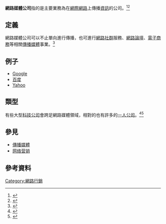 '''網路媒體公司'''指的是主要業務為在[[網際網路|網際網路]]上傳播[[資訊|資訊]]的公司。<ref>{{Cite web |url=http://udn.com/news/story/7244/1148368-%E5%A5%BD%E6%9B%B8%E5%B0%8E%E8%AE%80%EF%BC%8F%E9%97%9C%E4%B8%8A%E6%BD%98%E6%9C%B5%E6%8B%89%E7%9B%92%E5%AD%90-%E5%AA%92%E9%AB%94%E6%89%BE%E5%88%B0%E6%96%B0%E5%87%BA%E8%B7%AF |title=存档副本 |access-date=2022-02-08 |archive-date=2016-01-05 |archive-url=https://web.archive.org/web/20160105231916/http://udn.com/news/story/7244/1148368-%E5%A5%BD%E6%9B%B8%E5%B0%8E%E8%AE%80%EF%BC%8F%E9%97%9C%E4%B8%8A%E6%BD%98%E6%9C%B5%E6%8B%89%E7%9B%92%E5%AD%90-%E5%AA%92%E9%AB%94%E6%89%BE%E5%88%B0%E6%96%B0%E5%87%BA%E8%B7%AF |dead-url=no }}</ref><ref>{{Cite web |url=http://www.setn.com/ColumnNews.aspx?NewsID=92011 |title=存档副本 |access-date=2015-08-27 |archive-date=2015-12-25 |archive-url=https://web.archive.org/web/20151225213426/http://www.setn.com/ColumnNews.aspx?NewsID=92011 |dead-url=no }}</ref>

== 定義 ==

網路媒體公司可以不止單向進行傳播，也可進行[[網路社群|網路社群]]服務、[[網路論壇|網路論壇]]、[[電子商務|電子商務]]等相關[[傳播媒體|傳播媒體]]事業。<ref>{{Cite web |url=https://www.etnet.com.hk/www/tc/news/categorized_news_detail.php?newsid=ETN250827334&page=1&category=latest |title=存档副本 |access-date=2015-08-27 |archive-date=2019-06-28 |archive-url=https://web.archive.org/web/20190628230640/http://www.etnet.com.hk/www/tc/news/categorized_news_detail.php?newsid=ETN250827334&page=1&category=latest |dead-url=no }}</ref>
==例子==
*[[Google|Google]]
*[[百度|百度]]
*[[Yahoo|Yahoo]]

== 類型 ==

有些大型[[科技公司|科技公司]]會跨足網路媒體領域，相對的也有許多的[[一人公司|一人公司]]。<ref>{{Cite web |url=http://www.businessweekly.com.tw/KWebArticle.aspx?id=59249 |title=存档副本 |access-date=2015-08-27 |archive-date=2016-04-23 |archive-url=https://web.archive.org/web/20160423151406/http://www.businessweekly.com.tw/KWebArticle.aspx?ID=59249 |dead-url=no }}</ref><ref>{{Cite web |url=http://www.bnext.com.tw/article/view/id/36939 |title=存档副本 |access-date=2015-08-27 |archive-date=2016-10-16 |archive-url=https://web.archive.org/web/20161016090907/http://www.bnext.com.tw/article/view/id/36939 |dead-url=no }}</ref>

== 參見 ==
* [[傳播媒體|傳播媒體]]
* [[网络营销|网络营销]]

== 參考資料 ==
{{reflist}}

{{市场营销小作品}}
[[Category:網路行銷|Category:網路行銷]]